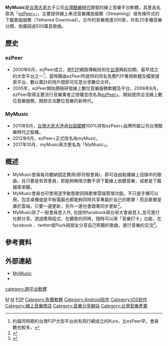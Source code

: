 {{expand|time=2016-10-25T18:54:23+00:00}}
{{refimprove|time=2016-10-25T18:54:23+00:00}}
{{Infobox Software	
| name       = MyMusic
| logo       = [[File:MyMusic_logo.svg|170px]]
| screenshot = 	
| caption    = 	
| developer              = 台灣酷樂時代股份有限公司<br>Taiwan Kuro Times Co., Ltd.
| latest release version =	
| latest release date    =
| latest preview version =
| latest preview date    =
| operating system       = [[Windows|Windows]]<br>[[Android|Android]]<br>[[iOS|iOS]]
| genre      = 線上音樂平台
| license    =
| website    = {{url|https://www.mymusic.net.tw/}}
}}
'''MyMusic'''是[[台灣大哥大|台灣大哥大]]子公司[[台灣酷樂時代|台灣酷樂時代]]開發的線上音樂平台軟體，其產品名原為「[[ezPeer+|ezPeer+]]」，主要提供線上串流音樂播放服務（Streaming）或有條件式的下載歌曲服務（Tethered Download）。合作的音樂商達200家，共有20多種音樂分類，收藏超過500萬首歌曲。

== 歷史 ==
=== ezPeer ===
*2000年6月，ezPeer成立，是[[P2P|P2P]]網路傳輸技術在[[台灣|台灣]]興起初期，最早成立的大型平台之一<ref>約屬同時期的台灣P2P大型平台尚有飛行網成立的Kuro，比ezPeer早，會員數也較多。</ref>，當時藉由ezPeer所提供的同名免費P2P專用軟體及檔案搜索平台，數以萬計的用戶間即可任意分享數位文件。
*2005年，ezPeer開始積極研發線上數位音樂服務軟體及平台。2006年6月，ezPeer取得主要流行音樂業者之授權並改名為[[ezPeer+|ezPeer+]]，開始提供合法線上數位音樂服務，開啟合法數位音樂的新時代。

=== MyMusic ===
*2011年8月，[[台灣大哥大|台灣大哥大]]透過[[台固媒體|台固媒體]]100%持有ezPeer+品牌所屬公司台灣酷樂時代之股權。
*2012年6月，ezPeer+正式改名為myMusic。
*2017年10月，myMusic再次更名為「MyMusic」。

== 概述 ==
*MyMusic會員每月繳納固定費用(即月租會員)，即可自由點播線上目錄中的歌曲。且只要是有效會員，即能夠無限次數不須下載線上收聽音樂，或者是下載檔案來聽。
*MyMusic會員也可使用逐字動態歌詞與歌單雲端管理功能。不只是手機可以用，包含桌機或是平板電腦也都能夠同時共享專屬於自己的歌單！而且歌單是置於雲端，只要一邊更新，另外一邊也會跟著同步更新<ref>{{Cite web |url=http://www.mobile01.com/promotion.php?id=856 |title=存档副本 |accessdate=2017-08-09 |archive-date=2018-09-13 |archive-url=https://web.archive.org/web/20180913002508/https://www.mobile01.com/promotion.php?id=856 |dead-url=no }}</ref>。
*MyMusic除了一般會員登入外, 也提供facebook與台哥大會員登入,並可進行社群分享。透過應用程式，在聽歌的同時，隨時可以用「音樂打卡」功能，在facebook 、twitter或Plurk與朋友分享自己聆聽的歌曲，進行音樂的交流<ref>{{Cite web |url=http://www.ettoday.net/news/20120611/56280.htm |title=存档副本 |accessdate=2017-08-09 |archive-date=2019-10-27 |archive-url=https://web.archive.org/web/20191027170926/https://www.ettoday.net/news/20120611/56280.htm |dead-url=no }}</ref>。

== 參考資料 ==
<references />

== 外部連結 ==
* [http://www.mymusic.net.tw/ MyMusic]{{Wayback|url=http://www.mymusic.net.tw/ |date=20150519005427 }}
* {{facebook|myMusic.tw|MyMusic}}

{{数字发布平台}}
[[Category:2009年台灣建立|M]]
[[Category:2009年成立的公司|M]]
[[Category:檔案分享程式|P2P]]
[[Category:免費軟體|Category:免費軟體]]
[[category:跨平台軟體|category:跨平台軟體]]
[[Category:Android软件|Category:Android软件]]
[[Category:IOS软件|Category:IOS软件]]
[[Category:線上音樂商店|Category:線上音樂商店]]
[[Category:音樂分享網站|Category:音樂分享網站]]
[[Category:台灣音樂產業|Category:台灣音樂產業]]